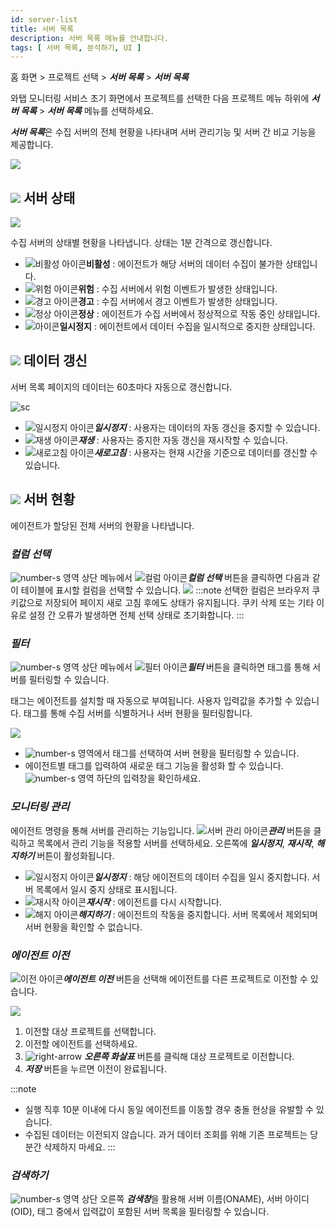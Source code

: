 ```yaml
---
id: server-list
title: 서버 목록
description: 서버 목록 메뉴를 안내합니다. 
tags: [ 서버 목록, 분석하기, UI ]
---
```


홈 화면 > 프로젝트 선택 > ***서버 목록*** > ***서버 목록***

와탭 모니터링 서비스 초기 화면에서 프로젝트를 선택한 다음 프로젝트 메뉴 하위에 ***서버 목록*** > ***서버 목록*** 메뉴를 선택하세요. 

***서버 목록***은 수집 서버의 전체 현황을 나타내며 서버 관리기능 및 서버 간 비교 기능을 제공합니다.

![](/img/server-list.png)

## ![](/img/number-01.png) 서버 상태

![](https://img.whatap.io/media/images/Screenshot_2021-03-17_server_14861_-_Server_Monitoring24.png)

수집 서버의 상태별 현황을 나타냅니다. 상태는 1분 간격으로 갱신합니다.
* ![비활성 아이콘](/img/ico-disable-agent.svg)**비활성** : 에이전트가 해당 서버의 데이터 수집이 불가한 상태입니다.
* ![위험 아이콘](/img/ic-warning-critical.svg)**위험** : 수집 서버에서 위험 이벤트가 발생한 상태입니다.
* ![경고 아이콘](/img/ic-warning-filled.svg)**경고** : 수집 서버에서 경고 이벤트가 발생한 상태입니다.
* ![정상 아이콘](/img/ic-check-circle-filled.svg)**정상** : 에이전트가 수집 서버에서 정상적으로 작동 중인 상태입니다.
* ![아이콘](/img/ic-s-pause.svg)**일시정지** : 에이전트에서 데이터 수집을 일시적으로 중지한 상태입니다.

## ![](/img/number-02.png) 데이터 갱신
서버 목록 페이지의 데이터는 60초마다 자동으로 갱신합니다.
<div style={{textAlign: 'center'}}>

![sc](/img/server-list-data-rn.png)
</div>

* ![일시정지 아이콘](/img/ic-s-pause.svg)***일시정지*** : 사용자는 데이터의 자동 갱신을 중지할 수 있습니다. 
* ![재생 아이콘](/img/ic-play-grn.svg)***재생*** : 사용자는 중지한 자동 갱신을 재시작할 수 있습니다.
* ![새로고침 아이콘](/img/ic-refresh2.svg)***새로고침*** : 사용자는 현재 시간을 기준으로 데이터를 갱신할 수 있습니다.

## ![](/img/number-03.png) 서버 현황
에이전트가 할당된 전체 서버의 현황을 나타냅니다.

### ***컬럼 선택***
![number-s](/img/number-03.png) 영역 상단 메뉴에서 ![컬럼 아이콘](/img/ic-column.svg)***컬럼 선택***  버튼을 클릭하면 다음과 같이 테이블에 표시할 컬럼을 선택할 수 있습니다.
![](https://img.whatap.io/media/images/Screenshot_2021-03-17_server_14861_-_Server_Monitoring27.png)
:::note
선택한 컬럼은 브라우저 쿠키값으로 저장되어 페이지 새로 고침 후에도 상태가 유지됩니다. 쿠키 삭제 또는 기타 이유로 설정 간 오류가 발생하면 전체 선택 상태로 초기화합니다.
:::

### ***필터***  
![number-s](/img/number-03.png) 영역 상단 메뉴에서 ![필터 아이콘](/img/ico-filter.svg)***필터*** 버튼을 클릭하면 태그를 통해 서버를 필터링할 수 있습니다. 

태그는 에이전트를 설치할 때 자동으로 부여됩니다. 사용자 입력값을 추가할 수 있습니다. 태그를 통해 수집 서버를 식별하거나 서버 현황을 필터링합니다.

![](/img/server-list-filter.png)

* ![number-s](/img/number-04.png) 영역에서 태그를 선택하여 서버 현황을 필터링할 수 있습니다. 
* 에이전트별 태그를 입력하여 새로운 태그 기능을 활성화 할 수 있습니다. ![number-s](/img/number-05.png) 영역 하단의 입력창을 확인하세요.

### ***모니터링 관리***

에이전트 명령을 통해 서버를 관리하는 기능입니다. ![서버 관리 아이콘](/img/ico-setting.svg)***관리*** 버튼을 클릭하고 목록에서 관리 기능을 적용할 서버를 선택하세요. 오른쪽에 ***일시정지***, ***재시작***, ***해지하기*** 버튼이 활성화됩니다.

* ![일시정지 아이콘](/img/ic-s-pause.svg)***일시정지*** : 해당 에이전트의 데이터 수집을 일시 중지합니다. 서버 목록에서 일시 중지 상태로 표시됩니다.
* ![재시작 아이콘](/img/ic-play-arrow.svg)***재시작*** : 에이전트를 다시 시작합니다.
* ![해지 아이콘](/img/ic-delete-critical.svg)***해지하기*** : 에이전트의 작동을 중지합니다. 서버 목록에서 제외되며 서버 현황을 확인할 수 없습니다.

### ***에이전트 이전***

![이전 아이콘](/img/ic-swap.svg)***에이전트 이전*** 버튼을 선택해 에이전트를 다른 프로젝트로 이전할 수 있습니다.

![](https://img.whatap.io/media/images/Screenshot_2021-03-17_server_14861_-_Server_Monitoring34.png)
1. 이전할 대상 프로젝트를 선택합니다.
1. 이전할 에이전트를 선택하세요.
1. ![right-arrow](/img/right-arrow.svg) ***오른쪽 화살표*** 버튼를 클릭해 대상 프로젝트로 이전합니다.
1. ***저장*** 버튼을 누르면 이전이 완료됩니다.

:::note
* 실행 직후 10분 이내에 다시 동일 에이전트를 이동할 경우 충돌 현상을 유발할 수 있습니다. 
* 수집된 데이터는 이전되지 않습니다. 과거 데이터 조회를 위해 기존 프로젝트는 당분간 삭제하지 마세요.
:::

### ***검색하기***

![number-s](/img/number-03.png) 영역 상단 오른쪽 ***검색창***을 활용해 서버 이름(ONAME), 서버 아이디(OID), 태그 중에서 입력값이 포함된 서버 목록을 필터링할 수 있습니다.


<!--
* ![컬럼 아이콘](/img/ic-column.svg) ***컬럼 선택***  
    ***컬럼 선택*** 버튼을 클릭하면 다음과 같이 테이블에 표시할 컬럼을 선택할 수 있습니다.
    ![](https://img.whatap.io/media/images/Screenshot_2021-03-17_server_14861_-_Server_Monitoring27.png)
:::note
선택한 컬럼은 브라우저 쿠키값으로 저장되어 페이지 새로 고침 후에도 상태가 유지됩니다. 쿠키 삭제 또는 기타 이유로 설정 간 오류가 발생하면 전체 선택 상태로 초기화합니다.
:::

* ![필터 아이콘](/img/ico-filter.svg)***필터***  
    필터는 태그를 통해 서버를 필터링하는 기능입니다. 태그는 에이전트를 설치할 때 자동으로 부여됩니다. 사용자 입력값을 추가할 수 있습니다. 태그를 통해 수집 서버를 식별하거나 서버 현황을 필터링합니다.
    ![](/img/server-list-filter.png)
-->
